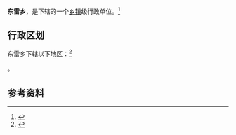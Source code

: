 {{中国乡级行政区|14/09/22/201/000}}

'''东雷乡'''，是{{PRC admin/fullname|14/09/22/201/000|3}}下辖的一个[[乡镇|乡镇]]级行政单位。<ref>{{PRC admin/ref sgc|{{PRC admin/parent|14/09/22/201/000}}}}</ref>

== 行政区划 ==

东雷乡下辖以下地区：<ref>{{PRC admin/ref sgc|14/09/22/201/000}}</ref>

{{PRC admin/children|14/09/22/201/000}}。

== 参考资料 ==

{{reflist}}

{{行政区划小作品}}
{{PRC admin/navcat|14/09/22/201/000}}